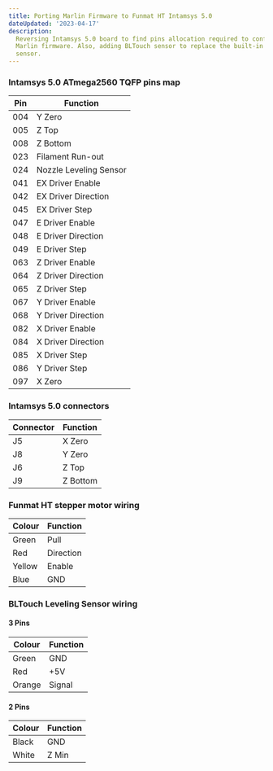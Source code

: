 ```yaml
---
title: Porting Marlin Firmware to Funmat HT Intamsys 5.0
dateUpdated: '2023-04-17'
description:
  Reversing Intamsys 5.0 board to find pins allocation required to configure
  Marlin firmware. Also, adding BLTouch sensor to replace the built-in toggle
  sensor.
---
```


### Intamsys 5.0 ATmega2560 TQFP pins map

Pin  | Function
-----|---------
004  | Y Zero
005  | Z Top
008  | Z Bottom
023  | Filament Run-out
024  | Nozzle Leveling Sensor
041  | EX Driver Enable
042  | EX Driver Direction
045  | EX Driver Step
047  | E Driver Enable
048  | E Driver Direction
049  | E Driver Step
063  | Z Driver Enable
064  | Z Driver Direction
065  | Z Driver Step
067  | Y Driver Enable
068  | Y Driver Direction
082  | X Driver Enable
084  | X Driver Direction
085  | X Driver Step
086  | Y Driver Step
097  | X Zero

### Intamsys 5.0 connectors

Connector | Function
----------|---------
J5        | X Zero
J8        | Y Zero
J6        | Z Top
J9        | Z Bottom

### Funmat HT stepper motor wiring

Colour    | Function
----------|----------
Green     | Pull
Red       | Direction
Yellow    | Enable
Blue      | GND

### BLTouch Leveling Sensor wiring

#### 3 Pins

Colour    | Function
----------|----------
Green     | GND
Red       | +5V
Orange    | Signal

#### 2 Pins

Colour    | Function
----------|----------
Black     | GND
White     | Z Min
